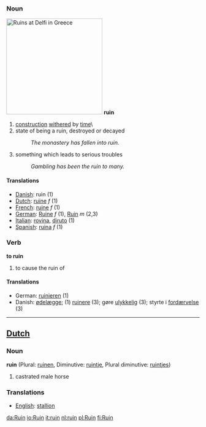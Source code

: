 ===Noun===
[[Image:Ruins at Delfi.JPG|right|250px|thumb|Ruins at Delfi in Greece]]
'''ruin'''
# [[construction]] [[withered]] by [[time]]\
# state of being a ruin, destroyed or decayed
#:''The monastery has fallen into ruin.''
# something which leads to serious troubles
#:''Gambling has been the ruin to many.''
====Translations====
*[[Danish]]: ruin (1)
*[[Dutch]]: [[ruïne]] ''f'' (1)
*[[French]]: [[ruine]] ''f'' (1)
*[[German]]: [[Ruine]] ''f'' (1), [[Ruin]] ''m'' (2,3)
*[[Italian]]: [[rovina]], [[diruto]] (1)
*[[Spanish]]: [[ruina]] ''f'' (1)
===Verb===
'''to ruin'''
# to cause the ruin of
====Translations====
*German: [[ruinieren]] (1)
*Danish: [[ødelæg]]ge; (1) [[ruinere]] (3);  gøre [[ulykke]]lig (3); styrte i [[fordærv]]else (3)
----

==[[Dutch]]==
===Noun===

'''ruin''' (Plural: [[ruinen]], Diminutive: [[ruintje]], Plural diminutive: [[ruintjes]])

# castrated male horse

===Translations===
*[[English]]: [[stallion]]

[[da:Ruin]]
[[io:Ruin]]
[[it:ruin]]
[[nl:ruin]]
[[pl:Ruin]]
[[fi:Ruin]]